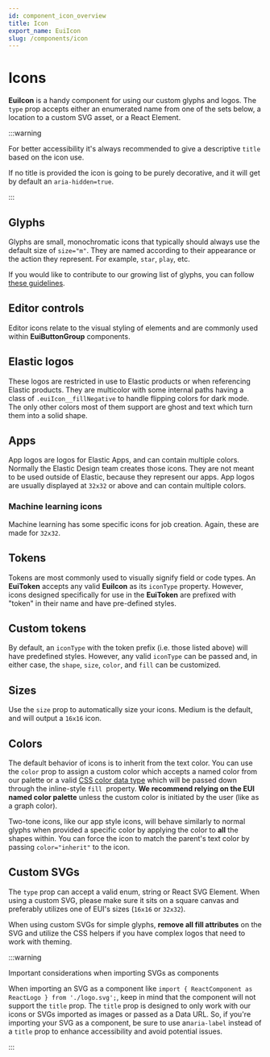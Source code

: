 ```yaml
---
id: component_icon_overview
title: Icon
export_name: EuiIcon
slug: /components/icon
---
```


# Icons

**EuiIcon** is a handy component for using our custom glyphs and logos.
The `type` prop accepts either an enumerated name from one of the sets below,
a location to a custom SVG asset, or a React Element.

<!-- TODO: Add basic example -->

:::warning

For better accessibility it's always recommended to give a descriptive `title` based on the icon use.

If no title is provided the icon is going to be purely decorative, and it will get by default an `aria-hidden=true`.

:::

## Glyphs

Glyphs are small, monochromatic icons that typically should always use the default size of `size="m"`.
They are named according to their appearance or the action they represent. For example, `star`, `play`, etc.

If you would like to contribute to our growing list of glyphs, you can follow
[these guidelines](https://github.com/elastic/eui/blob/main/wiki/contributing-to-eui/developing/creating-icons.md).

<!-- TODO: Add glyphs table -->

## Editor controls

Editor icons relate to the visual styling of elements and are commonly used within **EuiButtonGroup** components.

<!-- TODO: Add editor controls glyphs table -->

## Elastic logos

These logos are restricted in use to Elastic products or when referencing Elastic products.
They are multicolor with some internal paths having a class of `.euiIcon__fillNegative` to handle flipping colors
for dark mode. The only other colors most of them support are ghost and text which turn them into a solid shape.

<!-- TODO: Add Elastic logos glyphs table -->

## Apps

App logos are logos for Elastic Apps, and can contain multiple colors. Normally the Elastic Design team
creates those icons. They are not meant to be used outside of Elastic, because they represent our apps.
App logos are usually displayed at `32x32` or above and can contain multiple colors.

<!-- TODO: Add apps glyphs table -->

### Machine learning icons

Machine learning has some specific icons for job creation. Again, these are made for `32x32`.

<!-- TODO: Add ML glyphs table -->

## Tokens

Tokens are most commonly used to visually signify field or code types. An **EuiToken** accepts any valid **EuiIcon**
as its `iconType` property. However, icons designed specifically for use in the **EuiToken** are prefixed
with "token" in their name and have pre-defined styles.

<!-- TODO: Add tokens glyphs table -->

## Custom tokens

By default, an `iconType` with the token prefix (i.e. those listed above) will have predefined styles.
However, any valid `iconType` can be passed and, in either case, the `shape`, `size`, `color`, and `fill` can be customized.

<!-- TODO: Add custom tokens example -->

## Sizes

Use the `size` prop to automatically size your icons. Medium is the default, and will output a `16x16` icon.

<!-- TODO: Add sizes example -->

## Colors

The default behavior of icons is to inherit from the text color. You can use the `color` prop to assign
a custom color which accepts a named color from our palette
or a valid [CSS color data type](https://developer.mozilla.org/en-US/docs/Web/CSS/color_value) which
will be passed down through the inline-style `fill`  property. **We recommend relying on the EUI named color
palette** unless the custom color is initiated by the user (like as a graph color).

Two-tone icons, like our app style icons, will behave similarly to normal glyphs when provided a specific color
by applying the color to **all** the shapes within. You can force the icon to match the parent's text color by
passing `color="inherit"` to the icon.

<!-- TODO: Add colors example -->

## Custom SVGs

The `type` prop can accept a valid enum, string or React SVG Element. When using a custom SVG, please make sure
it sits on a square canvas and preferably utilizes one of EUI's sizes (`16x16` or `32x32`).

When using custom SVGs for simple glyphs, **remove all fill attributes** on the SVG and utilize the CSS helpers
if you have complex logos that need to work with theming.

:::warning

Important considerations when importing SVGs as components

When importing an SVG as a component like `import { ReactComponent as ReactLogo } from './logo.svg';`,
keep in mind that the component will not support the `title` prop. The `title` prop is designed to only work with
our icons or SVGs imported as images or passed as a Data URL. So, if you're importing your SVG as a component,
be sure to use an`aria-label` instead of a `title` prop to enhance accessibility and avoid potential issues.

:::
